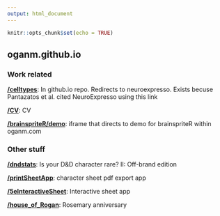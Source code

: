 ```yaml
---
output: html_document
---
```


```r
knitr::opts_chunk$set(echo = TRUE)
```

## oganm.github.io

### Work related

[**/celltypes**](https://oganm.github.io/celltypes): In github.io repo. Redirects to
neuroexpresso. Exists becuse Pantazatos et al. cited NeuroExpresso
using this link

[**/CV**](https://oganm.github.io/CV): CV

[**/brainspriteR/demo**](https://oganm.github.io/brainspriteR/demo): iframe that directs
to demo for brainspriteR within oganm.com

### Other stuff

[**/dndstats**](https://oganm.github.io/dndstats): Is your D&D character rare? II: Off-brand edition

[**/printSheetApp**](https://oganm.github.io/printSheetApp): character sheet pdf export app

[**/5eInteractiveSheet**](https://oganm.github.io/5eInteractiveSheet): Interactive sheet
app

[**/house_of_Rogan**](https://oganm.github.io/house_of_Rogan): Rosemary anniversary